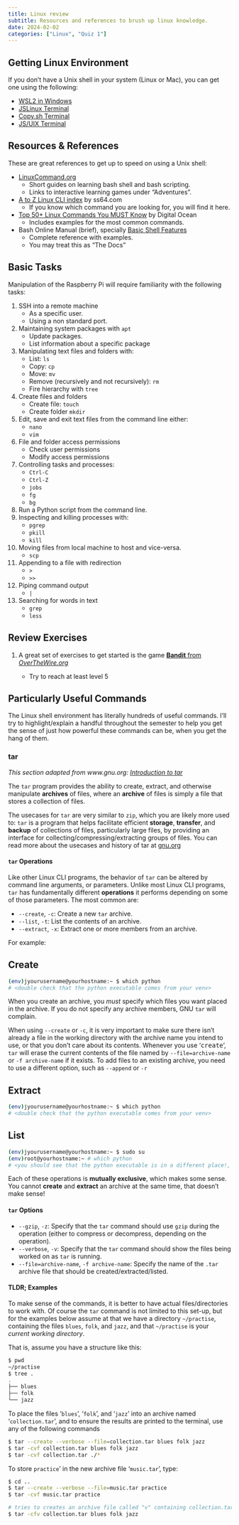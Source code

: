 ```yaml
---
title: Linux review
subtitle: Resources and references to brush up linux knowledge.
date: 2024-02-02
categories: ["Linux", "Quiz 1"]
---
```


## Getting Linux Environment

If you don't have a Unix shell in your system (Linux or Mac), you can get one using the following:

- [WSL2 in Windows](https://learn.microsoft.com/en-us/windows/wsl/install)
- [JSLinux Terminal](https://bellard.org/jslinux/)
- [Copy.sh Terminal](https://copy.sh/v86/?profile=linux26)
- [JS/UIX Terminal](http://www.masswerk.at/jsuix/index.html)

## Resources & References

These are great references to get up to speed on using a Unix shell:

- [LinuxCommand.org](https://linuxcommand.org/index.php)
	- Short guides on learning bash shell and bash scripting.
	- Links to interactive learning games under "Adventures".
- [A to Z Linux CLI index](https://ss64.com/bash/) by ss64.com
	- If you know which command you are looking for, you will find it here.
- [Top 50+ Linux Commands You MUST Know](https://www.digitalocean.com/community/tutorials/linux-commands) by Digital Ocean
	- Includes examples for the most common commands.
- Bash Online Manual (brief), specially [Basic Shell Features](https://devdocs.io/bash/basic-shell-features)
	- Complete reference with examples.
	- You may treat this as "The Docs"


## Basic Tasks

Manipulation of the Raspberry Pi will require familiarity with the following tasks:

1. SSH into a remote machine
	- As a specific user.
	- Using a non standard port.
2. Maintaining system packages with `apt`
	- Update packages.
	- List information about a specific package
3. Manipulating text files and folders with:
	- List: `ls`
	- Copy: `cp`
	- Move: `mv`
	- Remove (recursively and not recursively): `rm`
	- Fire hierarchy with `tree`
4. Create files and folders
	- Create file: `touch`
	- Create folder `mkdir`
5. Edit, save and exit text files from the command line either:
	- `nano`
	- `vim`
6. File and folder access permissions
	- Check user permissions
	- Modify access permissions
7. Controlling tasks and processes:
	- `Ctrl-C`
	- `Ctrl-Z`
	- `jobs`
	- `fg`
	- `bg`
8. Run a Python script from the command line.
9. Inspecting and killing processes with:
	- `pgrep`
	- `pkill`
	- `kill`
10. Moving files from local machine to host and vice-versa.
	- `scp`
11. Appending to a file with redirection
	 - `>`
	 - `>>`
12. Piping command output
	  - `|`
13. Searching for words in text
	  - `grep`
	  - `less`

## Review Exercises

1. A great set of exercises to get started is the game [**Bandit** from *OverTheWire.org*](https://overthewire.org/wargames/bandit/)

	- Try to reach at least level 5


## Particularly Useful Commands

The Linux shell environment has literally hundreds of useful commands. I'll try to highlight/explain a handful throughout the semester to help you get the sense of just how powerful these commands can be, when you get the hang of them.

### tar

*This section adapted from www.gnu.org: [Introduction to tar](https://www.gnu.org/software/tar/manual/html_chapter/Tutorial.html)*

The `tar` program provides the ability to create, extract, and otherwise manipulate **archives** of files, where an **archive** of files is simply a file that stores a collection of files. 

The usecases for `tar` are very similar to `zip`, which you are likely more used to: `tar` is a program that helps facilitate efficient **storage**, **transfer**, and **backup** of collections of files, particularly large files, by providing an interface for collecting/compressing/extracting groups of files. You can read more about the usecases and history of tar at [gnu.org](https://www.gnu.org/software/tar/manual/html_chapter/Introduction.html#What-tar-Does)

#### `tar` Operations

Like other Linux CLI programs, the behavior of `tar` can be altered by command line arguments, or parameters. Unlike most Linux CLI programs, `tar` has fundamentally different **operations** it performs depending on some of those parameters. The most common are:

- `--create`, `-c`: Create a new `tar` archive.
- `--list`, `-t`: List the contents of an archive.
- `--extract`, `-x`: Extract one or more members from an archive.

For example:

::: {.panel-tabset}

## Create

```bash
(env)jyourusername@yourhostname:~ $ which python
# <double check that the python executable comes from your venv>
```

When you create an archive, you *must* specify which files you want
placed in the archive. If you do not specify any archive members, GNU
`tar` will complain.

::: {.callout-important}
When using `--create` or `-c`, it is very important to make sure there isn't already a file in the working directory with the archive name you intend to use, or that you don't care about its contents. Whenever you use '`create`{.sample}', `tar` will erase the current
contents of the file named by `--file=archive-name` or `-f archive-name` if it exists. To add files to an existing archive, you need to use a different option, such as `--append` or `-r`
:::

## Extract

```bash
(env)jyourusername@yourhostname:~ $ which python
# <double check that the python executable comes from your venv>
```

## List

```bash
(env)jyourusername@yourhostname:~ $ sudo su
(env)root@yourhostname:~ # which python
# <you should see that the python executable is in a different place!, even though we still have "env">
```

:::

Each of these operations is **mutually exclusive**, which makes some sense. You cannot **create** and **extract** an archive at the same time, that doesn't make sense!

#### `tar` Options

- `--gzip`, `-z`: Specify that the `tar` command should use `gzip` during the operation (either to compress or decompress, depending on the operation).
- `--verbose`, `-v`: Specify that the `tar` command should show the files being worked on as `tar` is running.
- `--file=archive-name`, `-f archive-name`: Specify the name of the `.tar` archive file that should be created/extracted/listed.


#### TLDR; Examples

To make sense of the commands, it is better to have actual files/directories to work with. Of course the `tar` command is not limited to this set-up, but for the examples below assume at that we have a directory `~/practise`, containing the files `blues`, `folk`, and `jazz`, and that `~/practise` is your *current working directory*. 

That is, assume you have a structure like this:

```bash
$ pwd
~/practise
$ tree .
.
├── blues
├── folk
└── jazz
```

To place the files '`blues`', '`folk`', and '`jazz`' into an archive named '`collection.tar`', and to ensure the results are printed to the terminal, use any of the following commands

```bash
$ tar --create --verbose --file=collection.tar blues folk jazz
$ tar -cvf collection.tar blues folk jazz
$ tar -cvf collection.tar ./*
```

To store `practice`' in the new archive file '`music.tar`', type:

```bash
$ cd ..
$ tar --create --verbose --file=music.tar practice
$ tar -cvf music.tar practice
```

```bash
# tries to creates an archive file called "v" containing collection.tar, blues, folk, jazz; succeeds if collection.tar already exists, errors out if it does not.
$ tar -cfv collection.tar blues folk jazz 
```

